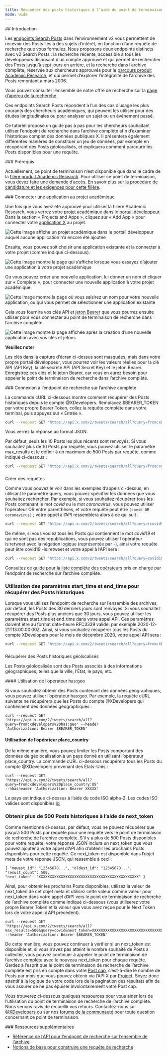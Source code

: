 ```yaml
---
title: Récupérer des posts historiques à l’aide du point de terminaison de recherche de l’archive complète v2
mode: wide
---
```


<div id="introduction">
  ## Introduction
</div>

Les [endpoints Search Posts](/fr/x-api/posts/search/introduction)
dans l’environnement v2 vous permettent de recevoir des Posts liés à des sujets d’intérêt,
en fonction d’une requête de recherche que vous formulez. Nous proposons deux endpoints
distincts avec v2 Search Posts : la recherche récente, accessible à tous
les développeurs disposant d’un compte approuvé et qui permet de rechercher des Posts jusqu’à sept jours
en arrière, et la recherche dans l’archive complète, réservée aux
chercheurs approuvés pour le
[parcours produit Academic Research](https://developer.x.com/en/products/x-api/early-access/guide#na_2),
et qui permet d’explorer l’intégralité de l’archive des Posts remontant à mars 2006.

Vous pouvez consulter l’ensemble de notre offre de recherche sur la
[page d’aperçu de la recherche](/fr/x-api/posts/search/introduction).

Ces endpoints Search Posts répondent à l’un des cas d’usage les plus courants des
chercheurs académiques, qui peuvent les utiliser pour des études longitudinales ou pour analyser
un sujet ou un événement passé.

Ce tutoriel propose un guide pas à pas pour les chercheurs souhaitant utiliser l’endpoint
de recherche dans l’archive complète afin d’examiner l’historique complet des données publiques X.
Il présentera également différentes manières de constituer un jeu de données, par exemple en
récupérant des Posts géolocalisés, et expliquera comment parcourir les Posts disponibles pour une
requête.

<div id="prerequisites">
  ### Prérequis
</div>

Actuellement, ce point de terminaison n’est disponible que dans le cadre de la
[filère produit Academic Research](https://developer.x.com/en/solutions/academic-research/products-for-researchers).
Pour utiliser ce point de terminaison, vous devez
[faire une demande d’accès](https://developer.x.com/en/portal/petition/academic/is-it-right-for-you).
En savoir plus sur
[la procédure de candidature et les exigences pour cette filière](https://developer.x.com/en/solutions/academic-research/application-info).

<div id="connect-an-app-to-the-academic-project">
  ### Connecter une application au projet académique
</div>

Une fois que vous avez été approuvé pour utiliser la filière Academic Research, vous verrez
votre [projet](/fr/resources/fundamentals/projects) académique dans le
[portail développeur](https://developer.x.com/en/portal/dashboard). Dans la section
« Projects and Apps », cliquez sur « Add App » pour connecter votre
[application X](/fr/resources/fundamentals/developer-apps) au projet.

[](https://res.cloudinary.com/practicaldev/image/fetch/s--gHFOyuDc--/c_limit%2Cf_auto%2Cfl_progressive%2Cq_auto%2Cw_880/https://dev-to-uploads.s3.amazonaws.com/i/gb7aevhqyfvfjznd0pnd.png)

![Cette image affiche un projet académique dans le portail développeur auquel aucune application n’a encore été ajoutée](https://cdn.cms-twdigitalassets.com/content/dam/developer-twitter/docs/tutorials/getting-historical-tweets-using-the-full-archive-search-endpoint/dev-portal-1.png.twimg.1920.png)

Ensuite, vous pouvez soit choisir une application existante et la connecter à votre projet (comme
indiqué ci-dessous).

![Cette image montre la page qui s’affiche lorsque vous essayez d’ajouter une application à votre projet académique](https://cdn.cms-twdigitalassets.com/content/dam/developer-twitter/docs/tutorials/getting-historical-tweets-using-the-full-archive-search-endpoint/dev-portal-2.png.twimg.1920.png)

Ou vous pouvez créer une nouvelle application, lui donner un nom et cliquer sur « Complete », pour connecter une nouvelle
application à votre projet académique.

![Cette image montre la page où vous saisirez un nom pour votre nouvelle application, ou qui vous permet de sélectionner une application existante](https://cdn.cms-twdigitalassets.com/content/dam/developer-twitter/docs/tutorials/getting-historical-tweets-using-the-full-archive-search-endpoint/dev-portal-3.png.twimg.1920.png)

Cela vous fournira vos clés API et
[jeton Bearer](/fr/resources/fundamentals/authentication#using-and-generating-an-app-only-bearer-token) que vous pourrez
ensuite utiliser pour vous connecter au point de terminaison de recherche dans l’archive complète.

![Cette image montre la page affichée après la création d’une nouvelle application avec vos clés et jetons](https://cdn.cms-twdigitalassets.com/content/dam/developer-twitter/docs/tutorials/getting-historical-tweets-using-the-full-archive-search-endpoint/dev-portal-4.png.twimg.1920.png)

**Veuillez noter**

Les clés dans la capture d’écran ci-dessus sont masquées, mais dans votre propre portail développeur,
vous pourrez voir les valeurs réelles pour la clé API (API Key), la clé secrète API (API Secret Key) et le
jeton Bearer. Enregistrez ces clés et le jeton Bearer, car vous en aurez besoin
pour appeler le point de terminaison de recherche dans l’archive complète.

<div id="connecting-to-the-full-archive-search-endpoint">
  ### Connexion à l’endpoint de recherche sur l’archive complète
</div>

La commande cURL ci-dessous montre comment récupérer des Posts historiques depuis le compte @XDevelopers.
Remplacez $BEARER&#95;TOKEN par votre propre Bearer Token, collez la requête complète
dans votre terminal, puis appuyez sur « Entrée ».

```bash
curl --request GET 'https://api.x.com/2/tweets/search/all?query=from:xdevelopers' --header 'Authorization: Bearer $BEARER_TOKEN'
```

Vous verrez la réponse au format JSON.

Par défaut, seuls les 10 Posts les plus récents sont renvoyés. Si vous souhaitez plus
de 10 Posts par requête, vous pouvez utiliser le paramètre max&#95;results et le définir à
un maximum de 500 Posts par requête, comme indiqué ci-dessous :

```bash
curl --request GET 'https://api.x.com/2/tweets/search/all?query=from:xdevelopers&max_results=500' --header 'Authorization: Bearer $BEARER_TOKEN'
```

###

Créer des requêtes

Comme vous pouvez le voir dans les exemples d’appels ci-dessus, en utilisant le paramètre query, vous pouvez
spécifier les données que vous souhaitez rechercher. Par exemple, si vous souhaitez
récupérer tous les Posts contenant le mot *covid* ou le mot *coronavirus*, vous pouvez
utiliser l’opérateur OR entre parenthèses, et votre requête peut être
`(covid OR coronavirus)` ; votre appel à l’API ressemblera alors à ce qui suit :

```bash
curl --request GET 'https://api.x.com/2/tweets/search/all?query=(covid%20OR%20coronavirus)&max_results=500' --header 'Authorization: Bearer $BEARER_TOKEN'
```

De même, si vous voulez tous les Posts qui contiennent le mot *covid19* et qui ne sont pas
des republications, vous pouvez utiliser l’opérateur is:retweet avec la négation logique (représentée
par -), ainsi votre requête peut être covid19 -is:retweet et votre appel à l’API sera :

```bash
curl --request GET 'https://api.x.com/2/tweets/search/all?query=covid19%20-is:retweet&max_results=500' --header 'Authorization: Bearer $BEARER_TOKEN'
```

Consultez
[ce guide pour la liste complète des opérateurs](/fr/x-api/posts/search/integrate/build-a-query)
pris en charge par l’endpoint de recherche sur l’archive complète.

### Utilisation des paramètres start&#95;time et end&#95;time pour récupérer des Posts historiques

Lorsque vous utilisez l’endpoint de recherche sur l’ensemble des archives, par défaut, les Posts des 30
derniers jours sont renvoyés. Si vous souhaitez récupérer des Posts plus anciens que 30 jours,
vous pouvez utiliser les paramètres start&#95;time et end&#95;time dans votre appel API. Ces
paramètres doivent être au format date-heure RFC3339 valide, par exemple
2020-12-21T13:00:00.00Z. Ainsi, si vous souhaitez récupérer tous les Posts du compte XDevelopers
pour le mois de décembre 2020, votre appel API sera :

```bash
curl --request GET 'https://api.x.com/2/tweets/search/all?query=from:XDevelopers&start_time=2020-12-01T00:00:00.00Z&end_time=2021-01-01T00:00:00.00Z' --header 'Authorization: Bearer $BEARER_TOKEN'
```

###

Récupérer des Posts historiques géolocalisés

Les Posts géolocalisés sont des Posts associés à des informations géographiques,
telles que la ville, l’État, le pays, etc.

<div id="using-hasgeo-operator">
  #### Utilisation de l’opérateur has:geo
</div>

Si vous souhaitez obtenir des Posts contenant des données géographiques, vous pouvez utiliser l’opérateur has:geo.
Par exemple, la requête cURL suivante ne récupérera que les Posts du compte
@XDevelopers qui contiennent des données géographiques :

```
curl --request GET
'https://api.x.com/2/tweets/search/all?query=from:xdevelopers%20has:geo' --header
'Authorization: Bearer $BEARER_TOKEN'
```

#### Utilisation de l’opérateur place&#95;country

De la même manière, vous pouvez limiter les Posts comportant des données de géolocalisation à un pays donné en utilisant l’opérateur place&#95;country. La commande cURL ci-dessous récupérera tous les Posts du compte @XDevelopers provenant des États-Unis :

```
curl --request GET
'https://api.x.com/2/tweets/search/all?query=from:xdevelopers%20place_country:US'
--hbasheader 'Authorization: Bearer XXXXX'
```

Le pays est indiqué ci-dessus à l’aide du code ISO alpha-2. Les codes ISO valides sont disponibles [ici](http://en.wikipedia.org/wiki/ISO_3166-1_alpha-2).

### Obtenir plus de 500 Posts historiques à l’aide de next&#95;token

Comme mentionné ci-dessus, par défaut, vous ne pouvez récupérer que jusqu’à 500 Posts par requête pour
une requête vers le point de terminaison de recherche de l’archive complète. S’il y a plus de 500 Posts
disponibles pour votre requête, votre réponse JSON inclura un next&#95;token que vous
pouvez ajouter à votre appel d’API afin d’obtenir les prochains Posts disponibles pour cette
requête. Ce next&#95;token est disponible dans l’objet meta de votre réponse JSON,
qui ressemble à ceci :

```
{ "newest_id": "12345678...", "oldest_id": "12345678...", "result_count": 500,
"next_token": "XXXXXXXXXXXXXXXXXXXXXXXXXXXXXXXXXXXXXXXXXXXXX" }
```

Ainsi, pour obtenir les prochains Posts disponibles, utilisez la valeur de next&#95;token de cet objet meta
et utilisez cette valeur comme valeur pour next&#95;token dans votre appel d’API vers le
point de terminaison de recherche de l’archive complète comme indiqué ci-dessous (vous utiliserez votre propre Bearer Token
et la valeur que vous avez reçue pour le Next Token lors de votre appel d’API précédent).

```
curl --request GET
'https://api.x.com/2/tweets/search/all?max_results=500&query=covid&next_token=XXXXXXXXXXXXXXXXXXXXXXXXXXXXXXXXXXXXXXXXXXXXX'
--header 'Authorization: Bearer $BEARER_TOKEN'
```

De cette manière, vous pouvez continuer à vérifier si un next&#95;token est disponible et, si vous n’avez pas
atteint le nombre souhaité de Posts à collecter, vous pouvez continuer à appeler
le point de terminaison de l’archive complète avec le nouveau next&#95;token pour chaque requête. Gardez à l’esprit
que le point de terminaison de recherche de l’archive complète est pris en compte dans votre
[Post cap](/fr/x-api/fundamentals/post-cap), c’est-à-dire le nombre de
Posts par mois que vous pouvez obtenir via l’API X par
[Project](/fr/resources/fundamentals/projects). Soyez donc attentif à la logique de votre code lors de la pagination
des résultats afin de vous assurer de ne pas
épuiser involontairement votre Post cap.

Vous trouverez ci-dessous quelques ressources pour vous aider lors de l’utilisation du point de terminaison de recherche
de l’archive complète. Nous serions ravis de recueillir vos retours. Contactez-nous sur
[@XDevelopers](https://x.com/XDevelopers) ou sur nos
[forums de la communauté](https://devcommunity.x.com/) pour toute question concernant ce
point de terminaison.

<div id="additional-resources">
  ### Ressources supplémentaires
</div>

* [Référence de l’API pour l’endpoint de recherche sur l’ensemble de l’archive](/fr/x-api/posts/full-archive-search)
* [Notions de base pour construire une requête de recherche](/fr/x-api/posts/search/integrate/build-a-query)